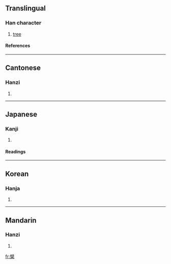 ==Translingual==
===Han character===
{{Han char|rn=75|rad=木|as=13|sn=17|four=7090<sub>4</sub>|canj=尸十木 (SJD)}}
# [[tree]]
====References====
{{Han ref|kx=0557.040|dkj=15669|dj=0946.130|hdz=21306.020|uh=6A97|ud=27287|bh=C0D0|bd=49360}}

----
==Cantonese==
===Hanzi===
{{yue-hanzi|jyut=|y=baak3}}
# {{defn|Cantonese}}

----
==Japanese==
===Kanji===
{{ja-kanji|grade=|rs=木13}}
# {{defn|Japanese}} 
====Readings====
{{ja-readings|on=[[はく]] (haku), [[びゃく]] (byaku)|kun=[[きわだ]] (kiwada)}}

----
==Korean==
===Hanja===
{{ko-hanja|hangeul=벽|eumhun=|rv=byeok|mr=pyŏk|y=pyek}}
# {{defn|Korean}}

----
==Mandarin==
===Hanzi===
{{cmn-hanzi|pin=[[bò]] ([[bo4]])|wg=po<sup>4</sup>}}
# {{defn|Mandarin}}

[[fr:檗]]